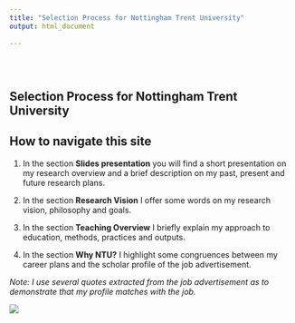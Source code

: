 ```yaml
---
title: "Selection Process for Nottingham Trent University"
output: html_document
   
---
```


<style type="text/css">
.title {
  display: none;
}

#getting-started img {
  margin-right: 10px;
}

</style>

<div class="row" style="padding-top: 30px;">
<div class="col-sm-6">

# **Selection Process for Nottingham Trent University**

## How to navigate this site

1. In the section **Slides presentation** you will find a short presentation on my research overview and a brief description on my past, present and future research plans.

2. In the section **Research Vision** I offer some words on my research vision, philosophy and goals.

3. In the section **Teaching Overview** I briefly explain my approach to education, methods, practices and outputs.

4. In the section **Why NTU?** I highlight some congruences between my career plans and the scholar profile of the job advertisement.

*Note: I use several quotes extracted from the job advertisement as to demonstrate that my profile matches with the job.*

</div>
<div class="col-sm-6">

![](images/ntu.webp)





